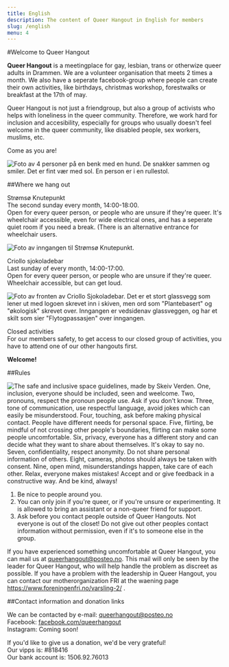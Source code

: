 ```yaml
---
title: English
description: The content of Queer Hangout in English for members
slug: /english
menu: 4
---
```


#Welcome to Queer Hangout  
  
**Queer Hangout** is a meetingplace for gay, lesbian, trans or otherwize queer adults in Drammen. We are a volunteer organisation that meets 2 times a month. We also have a seperate facebook-group where people can create their own activities, like birthdays, christmas workshop, forestwalks or breakfast at the 17th of may.  
  
Queer Hangout is not just a friendgroup, but also a group of activists who helps with loneliness in the queer community. Therefore, we work hard for inclusion and accesibility, especially for groups who usually doesn't feel welcome in the queer community, like disabled people, sex workers, muslims, etc.  
  
Come as you are!  

![Foto av 4 personer på en benk med en hund. De snakker sammen og smiler. Det er fint vær med sol. En person er i en rullestol.](../images/tur.jpg)

##Where we hang out   
  
Strømsø Knutepunkt  
The second sunday every month, 14:00-18:00.  
Open for every queer person, or people who are unsure if they're queer. It's wheelchair accessible, even for wide electrical ones, and has a seperate quiet room if you need a break. (There is an alternative entrance for wheelchair users.  
  
![Foto av inngangen til Strømsø Knutepunkt.](https://scontent.fbgo1-1.fna.fbcdn.net/v/t39.30808-6/272294362_457805162501532_5929259561791547375_n.jpg?_nc_cat=105&ccb=1-7&_nc_sid=8bfeb9&_nc_ohc=4SeY7lUwwR4AX9L93wk&_nc_ht=scontent.fbgo1-1.fna&oh=00_AfANzUoVyjwxyUa7W5bT4yWol8uCPgkr6-fI4Kf3-t6_2A&oe=649B8FD6 "Strømsø Knutepunkt")  

  
Criollo sjokoladebar  
Last sunday of every month, 14:00-17:00.  
Open for every queer person, or people who are unsure if they're queer. Wheelchair accessible, but can get loud.  
  
![Foto av fronten av Criollo Sjokoladebar. Det er et stort glassvegg som lener ut med logoen skrevet inn i skiven, men ord som "Plantebasert" og "økologisk" skrevet over. Inngangen er vedsidenav glassveggen, og har et skilt som sier "Flytogpassasjen" over inngangen.](https://www.drammen.no/imageresizer/?image=%2Fdmsimgs%2FSkjermbilde_2022-04-28_kl._14.11.02_1157497024.png&action=ProductDetailProElite "Criollo Sjokoladebar")    
  
  
Closed activities   
For our members safety, to get access to our closed group of activities, you have to attend one of our other hangouts first.  

**Welcome!**  


##Rules  

![The safe and inclusive space guidelines, made by Skeiv Verden. One, inclusion, everyone should be included, seen and weelcome. Two, pronouns, respect the pronoun people use. Ask if you don't know. Three, tone of communication, use respectful language, avoid jokes which can easily be misunderstood. Four, touching, ask before making physical contact. People have different needs for personal space. Five, flirting, be mindful of not crossing other people's boundaries, flirting can make some people uncomfortable. Six, privacy, everyone has a different story and can decide what they want to share about themselves. It's okay to say no. Seven, confidentiality, respect anonymity. Do not share personal information of others. Eight, cameras, photos should always be taken with consent. Nine, open mind, misunderstandings happen, take care of each other. Relax, everyone makes mistakes! Accept and or give feedback in a constructive way. And be kind, always!](../images/safespage.jpg)  
  
1. Be nice to people around you.  
2. You can only join if you're queer, or if you're unsure or experimenting. It is allowed to bring an assistant or a non-queer friend for support.  
3. Ask before you contact people outside of Queer Hangouts. Not everyone is out of the closet! Do not give out other peoples contact information without permission, even if it's to someone else in the group.  
  
If you have experienced something uncomfortable at Queer Hangout, you can mail us at queerhangout@posteo.no. This mail will only be seen by the leader for Queer Hangout, who will help handle the problem as discreet as possible. If you have a problem with the leadership in Queer Hangout, you can contact our motherorganization FRI at the waening page https://www.foreningenfri.no/varsling-2/ .   


##Contact information and donation links  
  
We can be contacted by e-mail: queerhangout@posteo.no  
Facebook: [facebook.com/queerhangout](https://facebook.com/queerhangout)  
Instagram: Coming soon!  

If you'd like to give us a donation, we'd be very grateful!  
Our vipps is: #818416  
Our bank account is: 1506.92.76013  

